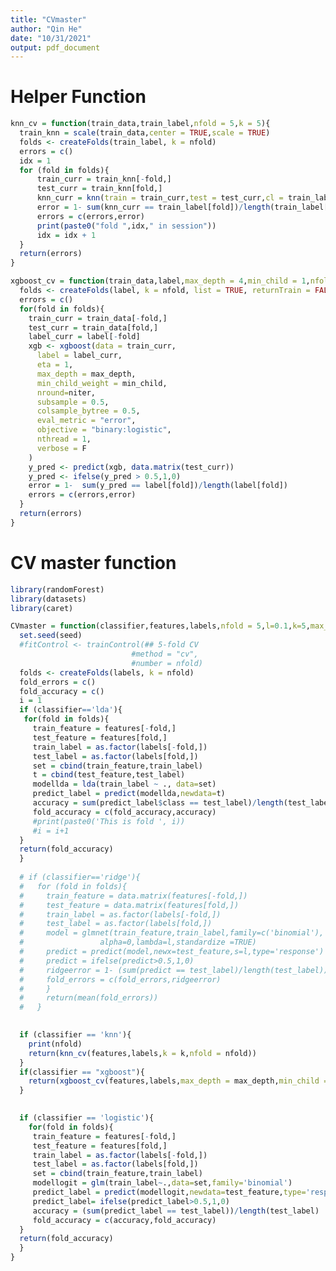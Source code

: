 ```yaml
---
title: "CVmaster"
author: "Qin He"
date: "10/31/2021"
output: pdf_document
---
```



# Helper Function

```r
knn_cv = function(train_data,train_label,nfold = 5,k = 5){
  train_knn = scale(train_data,center = TRUE,scale = TRUE)
  folds <- createFolds(train_label, k = nfold)
  errors = c()
  idx = 1
  for (fold in folds){
      train_curr = train_knn[-fold,]
      test_curr = train_knn[fold,]
      knn_curr = knn(train = train_curr,test = test_curr,cl = train_label[-fold],k = k)
      error = 1- sum(knn_curr == train_label[fold])/length(train_label[fold])
      errors = c(errors,error)
      print(paste0("fold ",idx," in session"))
      idx = idx + 1
  }
  return(errors)
}
```


```r
xgboost_cv = function(train_data,label,max_depth = 4,min_child = 1,nfold = 5,niter = 50){
  folds <- createFolds(label, k = nfold, list = TRUE, returnTrain = FALSE)
  errors = c()
  for(fold in folds){
    train_curr = train_data[-fold,]
    test_curr = train_data[fold,]
    label_curr = label[-fold]
    xgb <- xgboost(data = train_curr, 
      label = label_curr, 
      eta = 1,
      max_depth = max_depth, 
      min_child_weight = min_child,
      nround=niter, 
      subsample = 0.5,
      colsample_bytree = 0.5,
      eval_metric = "error",
      objective = "binary:logistic",
      nthread = 1,
      verbose = F
    )
    y_pred <- predict(xgb, data.matrix(test_curr))
    y_pred <- ifelse(y_pred > 0.5,1,0)
    error = 1-  sum(y_pred == label[fold])/length(label[fold])
    errors = c(errors,error)
  }
  return(errors)
}
```




# CV master function
```r
library(randomForest)
library(datasets)
library(caret)
```

```r
CVmaster = function(classifier,features,labels,nfold = 5,l=0.1,k=5,max_depth = 4,min_child = 1,seed = 521,niter = 50){
  set.seed(seed)
  #fitControl <- trainControl(## 5-fold CV
                           #method = "cv",
                           #number = nfold)
  folds <- createFolds(labels, k = nfold)
  fold_errors = c()
  fold_accuracy = c()
  i = 1
  if (classifier=='lda'){
   for(fold in folds){
     train_feature = features[-fold,]
     test_feature = features[fold,]
     train_label = as.factor(labels[-fold,])
     test_label = as.factor(labels[fold,])
     set = cbind(train_feature,train_label)
     t = cbind(test_feature,test_label)
     modellda = lda(train_label ~ ., data=set)
     predict_label = predict(modellda,newdata=t)
     accuracy = sum(predict_label$class == test_label)/length(test_label)
     fold_accuracy = c(fold_accuracy,accuracy)
     #print(paste0('This is fold ', i))
     #i = i+1
  }
  return(fold_accuracy)
  }
  
  # if (classifier=='ridge'){
  #   for (fold in folds){
  #     train_feature = data.matrix(features[-fold,])
  #     test_feature = data.matrix(features[fold,])
  #     train_label = as.factor(labels[-fold,])
  #     test_label = as.factor(labels[fold,])
  #     model = glmnet(train_feature,train_label,family=c('binomial'),
  #                 alpha=0,lambda=l,standardize =TRUE)
  #     predict = predict(model,newx=test_feature,s=l,type='response')
  #     predict = ifelse(predict>0.5,1,0)
  #     ridgeerror = 1- (sum(predict == test_label)/length(test_label))
  #     fold_errors = c(fold_errors,ridgeerror)
  #     }
  #     return(mean(fold_errors))
  #   }

  
  if (classifier == 'knn'){
    print(nfold)
    return(knn_cv(features,labels,k = k,nfold = nfold))
  }
  if(classifier == "xgboost"){
    return(xgboost_cv(features,labels,max_depth = max_depth,min_child = min_child,niter = niter))
  }

  
  if (classifier == 'logistic'){
    for(fold in folds){
     train_feature = features[-fold,]
     test_feature = features[fold,]
     train_label = as.factor(labels[-fold,])
     test_label = as.factor(labels[fold,])
     set = cbind(train_feature,train_label)
     modellogit = glm(train_label~.,data=set,family='binomial')
     predict_label = predict(modellogit,newdata=test_feature,type='response')
     predict_label= ifelse(predict_label>0.5,1,0)
     accuracy = (sum(predict_label == test_label))/length(test_label)
     fold_accuracy = c(accuracy,fold_accuracy)
  }
  return(fold_accuracy)
  }
}
```



